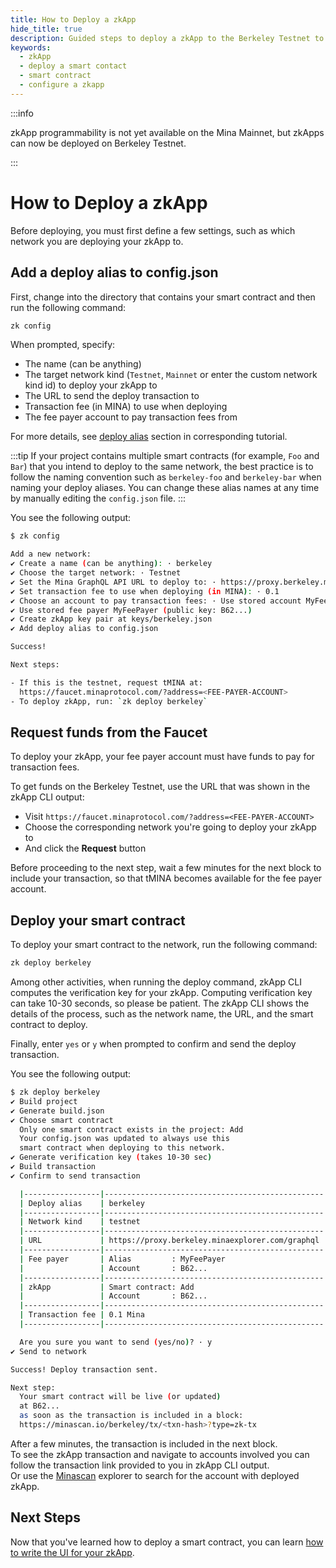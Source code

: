 ```yaml
---
title: How to Deploy a zkApp
hide_title: true
description: Guided steps to deploy a zkApp to the Berkeley Testnet to configure your smart contract project, request funds from the faucet, and deploy your smart contract.
keywords:
  - zkApp
  - deploy a smart contact
  - smart contract
  - configure a zkapp
---
```


:::info

zkApp programmability is not yet available on the Mina Mainnet, but zkApps can now be deployed on Berkeley Testnet.

:::

# How to Deploy a zkApp

Before deploying, you must first define a few settings, such as which network you are deploying your zkApp to. 

## Add a deploy alias to config.json

First, change into the directory that contains your smart contract and then run the following command:

```sh
zk config
```

When prompted, specify:

- The name (can be anything)
- The target network kind (`Testnet`, `Mainnet` or enter the custom network kind id) to deploy your zkApp to
- The URL to send the deploy transaction to
- Transaction fee (in MINA) to use when deploying
- The fee payer account to pay transaction fees from

For more details, see [deploy alias](/zkapps/tutorials/deploying-to-a-network#deploy-alias) section in corresponding tutorial. 

:::tip
If your project contains multiple smart contracts (for example, `Foo` and `Bar`) that
you intend to deploy to the same network, the best practice is to follow the naming convention such as `berkeley-foo` and `berkeley-bar` when naming your deploy aliases. You can change these alias names at any time by manually editing the `config.json` file.
:::

You see the following output:

```sh
$ zk config

Add a new network:
✔ Create a name (can be anything): · berkeley
✔ Choose the target network: · Testnet
✔ Set the Mina GraphQL API URL to deploy to: · https://proxy.berkeley.minaexplorer.com/graphql
✔ Set transaction fee to use when deploying (in MINA): · 0.1
✔ Choose an account to pay transaction fees: · Use stored account MyFeePayer (public key: B62...)
✔ Use stored fee payer MyFeePayer (public key: B62...)
✔ Create zkApp key pair at keys/berkeley.json
✔ Add deploy alias to config.json

Success!

Next steps:

- If this is the testnet, request tMINA at:
  https://faucet.minaprotocol.com/?address=<FEE-PAYER-ACCOUNT>
- To deploy zkApp, run: `zk deploy berkeley`
```

## Request funds from the Faucet

To deploy your zkApp, your fee payer account must have funds to pay for transaction fees.

To get funds on the Berkeley Testnet, use the URL that was shown in the zkApp CLI output:
- Visit `https://faucet.minaprotocol.com/?address=<FEE-PAYER-ACCOUNT>`
- Choose the corresponding network you're going to deploy your zkApp to
- And click the **Request** button

Before proceeding to the next step, wait a few minutes for the next block to include your transaction, so that tMINA becomes available for the fee payer account.

## Deploy your smart contract

To deploy your smart contract to the network, run the following command:

```sh
zk deploy berkeley
```

Among other activities, when running the deploy command, zkApp CLI computes the verification key for your zkApp. Computing verification key can take 10-30 seconds, so please be patient. The zkApp CLI shows the details of the process, such as the network name, the URL, and the smart contract to deploy.

Finally, enter `yes` or `y` when prompted to confirm and send the deploy transaction.

You see the following output:

```sh
$ zk deploy berkeley
✔ Build project
✔ Generate build.json
✔ Choose smart contract
  Only one smart contract exists in the project: Add
  Your config.json was updated to always use this
  smart contract when deploying to this network.
✔ Generate verification key (takes 10-30 sec)
✔ Build transaction
✔ Confirm to send transaction

  |-----------------|-------------------------------------------------|
  | Deploy alias    | berkeley                                        |
  |-----------------|-------------------------------------------------|
  | Network kind    | testnet                                         |
  |-----------------|-------------------------------------------------|
  | URL             | https://proxy.berkeley.minaexplorer.com/graphql |
  |-----------------|-------------------------------------------------|
  | Fee payer       | Alias         : MyFeePayer                      |
  |                 | Account       : B62...                          |
  |-----------------|-------------------------------------------------|
  | zkApp           | Smart contract: Add                             |
  |                 | Account       : B62...                          |
  |-----------------|-------------------------------------------------|
  | Transaction fee | 0.1 Mina                                        |
  |-----------------|-------------------------------------------------|

  Are you sure you want to send (yes/no)? · y
✔ Send to network

Success! Deploy transaction sent.

Next step:
  Your smart contract will be live (or updated)
  at B62...
  as soon as the transaction is included in a block:
  https://minascan.io/berkeley/tx/<txn-hash>?type=zk-tx
```

After a few minutes, the transaction is included in the next block.  
To see the zkApp transaction and navigate to accounts involved you can follow the transaction link provided to you in zkApp CLI output.  
Or use the [Minascan](https://minascan.io) explorer to search for the account with deployed zkApp.

## Next Steps

Now that you've learned how to deploy a smart contract, you can learn [how to write the UI for your zkApp](how-to-write-a-zkapp-ui).
